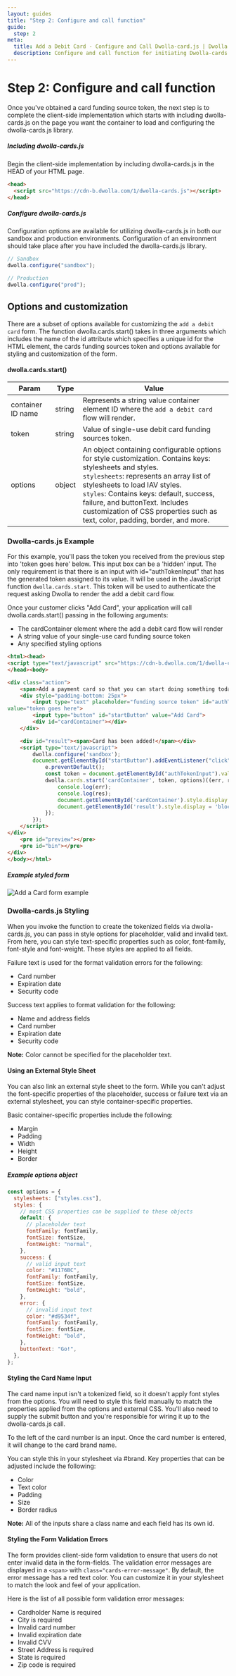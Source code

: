 ```yaml
---
layout: guides
title: "Step 2: Configure and call function"
guide:
  step: 2
meta:
  title: Add a Debit Card - Configure and Call Dwolla-card.js | Dwolla API Documentation
  description: Configure and call function for initiating Dwolla-cards.js, a powerful and secure tool for adding a debit card.
---
```



# Step 2: Configure and call function

Once you've obtained a card funding source token, the next step is to complete the client-side implementation which starts with including dwolla-cards.js on the page you want the container to load and configuring the dwolla-cards.js library.

##### Including dwolla-cards.js

Begin the client-side implementation by including dwolla-cards.js in the HEAD of your HTML page.

```html
<head>
  <script src="https://cdn-b.dwolla.com/1/dwolla-cards.js"></script>
</head>
```

##### Configure dwolla-cards.js

Configuration options are available for utilizing dwolla-cards.js in both our sandbox and production environments. Configuration of an environment should take place after you have included the dwolla-cards.js library.

```javascript
// Sandbox
dwolla.configure("sandbox");

// Production
dwolla.configure("prod");
```

## Options and customization

There are a subset of options available for customizing the `add a debit card` form. The function dwolla.cards.start() takes in three arguments which includes the name of the id attribute which specifies a unique id for the HTML element, the cards funding sources token and options available for styling and customization of the form.

#### dwolla.cards.start()

| Param             | Type   | Value                                                                                                                                                                                                                                                                                                                                                           |
| ----------------- | ------ | --------------------------------------------------------------------------------------------------------------------------------------------------------------------------------------------------------------------------------------------------------------------------------------------------------------------------------------------------------------- |
| container ID name | string | Represents a string value container element ID where the `add a debit card` flow will render.                                                                                                                                                                                                                                                                   |
| token             | string | Value of single-use debit card funding sources token.                                                                                                                                                                                                                                                                                                           |
| options           | object | An object containing configurable options for style customization. Contains keys: stylesheets and styles. <br /> `stylesheets`: represents an array list of stylesheets to load IAV styles. <br /> `styles`: Contains keys: default, success, failure, and buttonText. Includes customization of CSS properties such as text, color, padding, border, and more. |

### Dwolla-cards.js Example

For this example, you'll pass the token you received from the previous step into 'token goes here' below. This input box can be a 'hidden' input. The only requirement is that there is an input with id="authTokenInput" that has the generated token assigned to its value. It will be used in the JavaScript function `dwolla.cards.start`. This token will be used to authenticate the request asking Dwolla to render the add a debit card flow.

Once your customer clicks "Add Card", your application will call dwolla.cards.start() passing in the following arguments:

- The cardContainer element where the add a debit card flow will render
- A string value of your single-use card funding source token
- Any specified styling options

```html
<html><head>
<script type="text/javascript" src="https://cdn-b.dwolla.com/1/dwolla-cards.js"></script>
</head><body>

<div class="action">
    <span>Add a payment card so that you can start doing something today!</span>
    <div style="padding-bottom: 25px">
        <input type="text" placeholder="funding source token" id="authTokenInput"
value="token goes here">
        <input type="button" id="startButton" value="Add Card">
        <div id="cardContainer"></div>
    </div>

    <div id="result"><span>Card has been added!</span></div>
    <script type="text/javascript">
        dwolla.configure('sandbox');
        document.getElementById("startButton").addEventListener("click", e => {
            e.preventDefault();
            const token = document.getElementById("authTokenInput").value;
            dwolla.cards.start('cardContainer', token, options)((err, res) => {
                console.log(err);
                console.log(res);
                document.getElementById('cardContainer').style.display = 'none';
                document.getElementById('result').style.display = 'block';
            });
        });
    </script>
</div>
    <pre id="preview"></pre>
    <pre id="bin"></pre>
</div>
</body></html>
```

##### Example styled form

<Image src={addACardFormImage} alt="Add a Card form example" />

<ExternalCTA
  icon={blogIcon}
  href="https://www.dwolla.com/updates/dwolla-cards-js-styling-debit-card-form/"
  description="Check out our blog post for an interactive code example on styling the debit card form."
/>

### Dwolla-cards.js Styling

When you invoke the function to create the tokenized fields via dwolla-cards.js, you can pass in style options for placeholder, valid and invalid text. From here, you can style text-specific properties such as color, font-family, font-style and font-weight. These styles are applied to all fields.

Failure text is used for the format validation errors for the following:

- Card number
- Expiration date
- Security code

Success text applies to format validation for the following:

- Name and address fields
- Card number
- Expiration date
- Security code

**Note:** Color cannot be specified for the placeholder text.

#### Using an External Style Sheet

You can also link an external style sheet to the form. While you can't adjust the font-specific properties of the placeholder, success or failure text via an external stylesheet, you can style container-specific properties.

Basic container-specific properties include the following:

- Margin
- Padding
- Width
- Height
- Border

##### Example options object

```javascript
const options = {
  stylesheets: ["styles.css"],
  styles: {
    // most CSS properties can be supplied to these objects
    default: {
      // placeholder text
      fontFamily: fontFamily,
      fontSize: fontSize,
      fontWeight: "normal",
    },
    success: {
      // valid input text
      color: "#1176BC",
      fontFamily: fontFamily,
      fontSize: fontSize,
      fontWeight: "bold",
    },
    error: {
      // invalid input text
      color: "#d9534f",
      fontFamily: fontFamily,
      fontSize: fontSize,
      fontWeight: "bold",
    },
    buttonText: "Go!",
  },
};
```

#### Styling the Card Name Input

The card name input isn't a tokenized field, so it doesn't apply font styles from the options. You will need to style this field manually to match the properties applied from the options and external CSS. You'll also need to supply the submit button and you're responsible for wiring it up to the dwolla-cards.js call.

To the left of the card number is an input. Once the card number is entered, it will change to the card brand name.

You can style this in your stylesheet via #brand. Key properties that can be adjusted include the following:

- Color
- Text color
- Padding
- Size
- Border radius

**Note:** All of the inputs share a class name and each field has its own id.

#### Styling the Form Validation Errors

The form provides client-side form validation to ensure that users do not enter invalid data in the form-fields. The validation error messages are displayed in a `<span>` with `class="cards-error-message"`. By default, the error message has a red text color. You can customize it in your stylesheet to match the look and feel of your application.

Here is the list of all possible form validation error messages:

- Cardholder Name is required
- City is required
- Invalid card number
- Invalid expiration date
- Invalid CVV
- Street Address is required
- State is required
- Zip code is required
